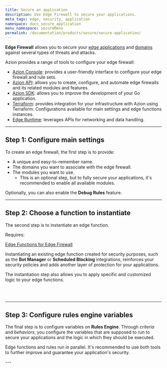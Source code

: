 ```yaml
---
title: Secure an application
description: Use Edge Firewall to secure your applications.
meta_tags: edge, security, application
namespace: docs_secure_application
menu_namespace: secureMenu
permalink: /documentation/products/secure/secure-application/
---
```



**Edge Firewall** allows you to secure your [edge applications](/en/documentation/products/guides/build/build-an-application/) and [domains](/en/documentation/products/guides/configure-a-domain/) against several types of threats and attacks.

Azion provides a range of tools to configure your edge firewall:

- [Azion Console](https://console.azion.com/): provides a user-friendly interface to configure your edge firewall and rule sets.
- [Azion API](https://api.azion.com/#e21929ff-f172-44d0-a3dc-58ecc11b652e): allows you to create, configure, and automate edge firewalls and its related modules and features.
- [Azion SDK](/en/documentation/products/secure/automate/sdk/): allows you to improve the development of your Go application.
- [Terraform](/en/documentation/products/secure/automate/terraform/): provides integration for your infrastructure with Azion using Terraform. Configurations available for main settings and edge functions instances.
- [Edge Runtime](/en/documentation/products/secure/automate/functions/): leverages APIs for networking and data handling.

---

## Step 1: Configure main settings

To create an edge firewall, the first step is to provide:

- A unique and easy-to-remember name.
- The domains you want to associate with the edge firewall.
- The modules you want to use.
    - This is an optional step, but to fully secure your applications, it's recommended to enable all available modules.

Optionally, you can also enable the **Debug Rules** feature.

<LinkButton link="/en/documentation/products/guides/secure/edge-firewall-configure-main-settings/" label="go to configure main settings guide" outlined />

---

## Step 2: Choose a function to instantiate

The second step is to instantiate an edge function.

Requires:

<Tag severity="info" client:only="vue">[Edge Functions for Edge Firewall](/en/documentation/products/secure/edge-firewall/edge-functions/)</Tag>

Instantiating an existing edge function created for security purposes, such as the **Bot Manager** or **Scheduled Blocking** integrations, reinforces your security policies and adds another layer of protection for your applications.

The instantiation step also allows you to apply specific and customized logic to your edge functions.

<LinkButton link="/en/documentation/products/guides/secure/instantiate-edge-functions/" label="go to instantiate Edge Functions guide" outlined /> <br></br>

<LinkButton link="/en/documentation/products/guides/secure/manage-bots/" label="go to manage bots guide" outlined />

---

## Step 3: Configure rules engine variables

The final step is to configure variables on **Rules Engine**. Through *criteria* and *behaviors*, you configure the variables that are supposed to run to secure your applications and the logic in which they should be executed.

Edge functions and rules run in parallel. It's recommended to use both tools to further improve and guarantee your application's security.

<LinkButton link="/en/documentation/products/guides/secure/work-with-rules-engine/" label="go to work with Rules Engine guide" outlined />
---

